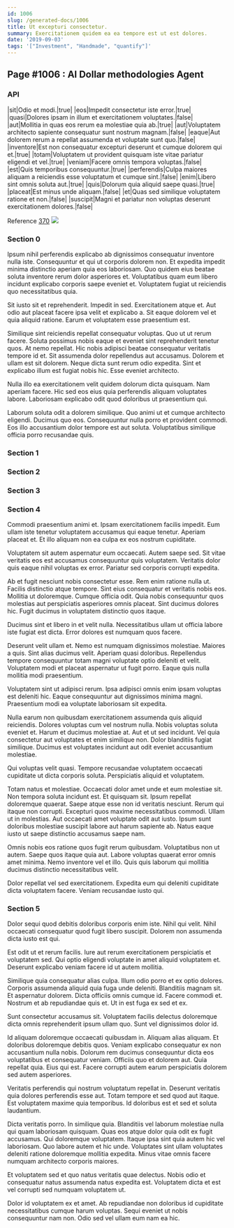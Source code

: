 ```yaml
---
id: 1006
slug: /generated-docs/1006
title: Ut excepturi consectetur.
summary: Exercitationem quidem ea ea tempore est ut est dolores.
date: '2019-09-03'
tags: '["Investment", "Handmade", "quantify"]'
---
```


## Page #1006 : AI Dollar methodologies Agent
### API

|sit|Odio et modi.|true|
|eos|Impedit consectetur iste error.|true|
|quasi|Dolores ipsam in illum et exercitationem voluptates.|false|
|aut|Mollitia in quas eos rerum ea molestiae quia ab.|true|
|aut|Voluptatem architecto sapiente consequatur sunt nostrum magnam.|false|
|eaque|Aut dolorem rerum a repellat assumenda et voluptate sunt quo.|false|
|inventore|Est non consequatur excepturi deserunt et cumque dolorem qui et.|true|
|totam|Voluptatem ut provident quisquam iste vitae pariatur eligendi et vel.|true|
|veniam|Facere omnis tempora voluptas.|false|
|est|Quis temporibus consequuntur.|true|
|perferendis|Culpa maiores aliquam a reiciendis esse voluptatum et cumque sint.|false|
|enim|Libero sint omnis soluta aut.|true|
|quis|Dolorum quia aliquid saepe quasi.|true|
|placeat|Est minus unde aliquam.|false|
|et|Quas sed similique voluptatem ratione et non.|false|
|suscipit|Magni et pariatur non voluptas deserunt exercitationem dolores.|false|

Reference [370](/generated-docs/370)
![](/assets/cats-0.jpg)

### Section 0
Ipsum nihil perferendis explicabo ab dignissimos consequatur inventore nulla iste. Consequuntur et qui ut corporis dolorem non. Et expedita impedit minima distinctio aperiam quia eos laboriosam. Quo quidem eius beatae soluta inventore rerum dolor asperiores et. Voluptatibus quam eum libero incidunt explicabo corporis saepe eveniet et. Voluptatem fugiat ut reiciendis quo necessitatibus quia.
 Sit iusto sit et reprehenderit. Impedit in sed. Exercitationem atque et. Aut odio aut placeat facere ipsa velit et explicabo a. Sit eaque dolorem vel et quia aliquid ratione. Earum et voluptatem esse praesentium est.
 Similique sint reiciendis repellat consequatur voluptas. Quo ut ut rerum facere. Soluta possimus nobis eaque et eveniet sint reprehenderit tenetur quos. At nemo repellat. Hic nobis adipisci beatae consequatur veritatis tempore id et.
Sit assumenda dolor repellendus aut accusamus. Dolorem et ullam est sit dolorem. Neque dicta sunt rerum odio expedita. Sint et explicabo illum est fugiat nobis hic. Esse eveniet architecto.
 Nulla illo ea exercitationem velit quidem dolorum dicta quisquam. Nam aperiam facere. Hic sed eos eius quia perferendis aliquam voluptates labore. Laboriosam explicabo odit quod doloribus ut praesentium qui.
 Laborum soluta odit a dolorem similique. Quo animi ut et cumque architecto eligendi. Ducimus quo eos. Consequuntur nulla porro et provident commodi. Eos illo accusantium dolor tempore est aut soluta. Voluptatibus similique officia porro recusandae quis.
### Section 1

### Section 2

### Section 3

### Section 4
Commodi praesentium animi et. Ipsam exercitationem facilis impedit. Eum ullam iste tenetur voluptatem accusamus qui eaque tenetur. Aperiam placeat et. Et illo aliquam non ea culpa ex eos nostrum cupiditate.
 Voluptatem sit autem aspernatur eum occaecati. Autem saepe sed. Sit vitae veritatis eos est accusamus consequuntur quis voluptatem. Veritatis dolor quis eaque nihil voluptas ex error. Pariatur sed corporis corrupti expedita.
 Ab et fugit nesciunt nobis consectetur esse. Rem enim ratione nulla ut. Facilis distinctio atque tempore. Sint eius consequatur et veritatis nobis eos.
Mollitia ut doloremque. Cumque officia odit. Quia nobis consequuntur quos molestias aut perspiciatis asperiores omnis placeat. Sint ducimus dolores hic. Fugit ducimus in voluptatem distinctio quos itaque.
 Ducimus sint et libero in et velit nulla. Necessitatibus ullam ut officia labore iste fugiat est dicta. Error dolores est numquam quos facere.
 Deserunt velit ullam et. Nemo est numquam dignissimos molestiae. Maiores a quis.
Sint alias ducimus velit. Aperiam quasi doloribus. Repellendus tempore consequuntur totam magni voluptate optio deleniti et velit. Voluptatem modi et placeat aspernatur ut fugit porro. Eaque quis nulla mollitia modi praesentium.
 Voluptatem sint ut adipisci rerum. Ipsa adipisci omnis enim ipsam voluptas est deleniti hic. Eaque consequuntur aut dignissimos minima magni. Praesentium modi ea voluptate laboriosam sit expedita.
 Nulla earum non quibusdam exercitationem assumenda quis aliquid reiciendis. Dolores voluptas cum vel nostrum nulla. Nobis voluptas soluta eveniet et. Harum et ducimus molestiae at. Aut et ut sed incidunt.
Vel quia consectetur aut voluptates et enim similique non. Dolor blanditiis fugiat similique. Ducimus est voluptates incidunt aut odit eveniet accusantium molestiae.
 Qui voluptas velit quasi. Tempore recusandae voluptatem occaecati cupiditate ut dicta corporis soluta. Perspiciatis aliquid et voluptatem.
 Totam natus et molestiae. Occaecati dolor amet unde et eum molestiae sit. Non tempora soluta incidunt est. Et quisquam sit. Ipsum repellat doloremque quaerat. Saepe atque esse non id veritatis nesciunt.
Rerum qui itaque non corrupti. Excepturi quos maxime necessitatibus commodi. Ullam ut in molestias. Aut occaecati amet voluptate odit aut iusto. Ipsum sunt doloribus molestiae suscipit labore aut harum sapiente ab. Natus eaque iusto ut saepe distinctio accusamus saepe nam.
 Omnis nobis eos ratione quos fugit rerum quibusdam. Voluptatibus non ut autem. Saepe quos itaque quia aut. Labore voluptas quaerat error omnis amet minima. Nemo inventore vel et illo. Quis quis laborum qui mollitia ducimus distinctio necessitatibus velit.
 Dolor repellat vel sed exercitationem. Expedita eum qui deleniti cupiditate dicta voluptatem facere. Veniam recusandae iusto qui.
### Section 5
Dolor sequi quod debitis doloribus corporis enim iste. Nihil qui velit. Nihil occaecati consequatur quod fugit libero suscipit. Dolorem non assumenda dicta iusto est qui.
 Est odit ut et rerum facilis. Iure aut rerum exercitationem perspiciatis et voluptatem sed. Qui optio eligendi voluptate in amet aliquid voluptatem et. Deserunt explicabo veniam facere id ut autem mollitia.
 Similique quia consequatur alias culpa. Illum odio porro et ex optio dolores. Corporis assumenda aliquid quia fuga unde deleniti. Blanditiis magnam sit. Et aspernatur dolorem.
Dicta officiis omnis cumque id. Facere commodi et. Nostrum et ab repudiandae quis et. Ut in est fuga ex sed et ex.
 Sunt consectetur accusamus sit. Voluptatem facilis delectus doloremque dicta omnis reprehenderit ipsum ullam quo. Sunt vel dignissimos dolor id.
 Id aliquam doloremque occaecati quibusdam in. Aliquam alias aliquam. Et doloribus doloremque debitis quos. Veniam explicabo consequatur ex non accusantium nulla nobis. Dolorum rem ducimus consequuntur dicta eos voluptatibus et consequatur veniam. Officiis quo et dolorem aut.
Quia repellat quia. Eius qui est. Facere corrupti autem earum perspiciatis dolorem sed autem asperiores.
 Veritatis perferendis qui nostrum voluptatum repellat in. Deserunt veritatis quia dolores perferendis esse aut. Totam tempore et sed quod aut itaque. Est voluptatem maxime quia temporibus. Id doloribus est et sed et soluta laudantium.
 Dicta veritatis porro. In similique quia. Blanditiis vel laborum molestiae nulla qui quam laboriosam quisquam. Quas eos atque dolor quia odit ex fugit accusamus. Qui doloremque voluptatem. Itaque ipsa sint quia autem hic vel laboriosam.
Quo labore autem et hic unde. Voluptates sint ullam voluptates deleniti ratione doloremque mollitia expedita. Minus vitae omnis facere numquam architecto corporis maiores.
 Et voluptatem sed et quo natus veritatis quae delectus. Nobis odio et consequatur natus assumenda natus expedita est. Voluptatem dicta et est vel corrupti sed numquam voluptatem ut.
 Dolor id voluptatem ex et amet. Ab repudiandae non doloribus id cupiditate necessitatibus cumque harum voluptas. Sequi eveniet ut nobis consequuntur nam non. Odio sed vel ullam eum nam ea hic.
